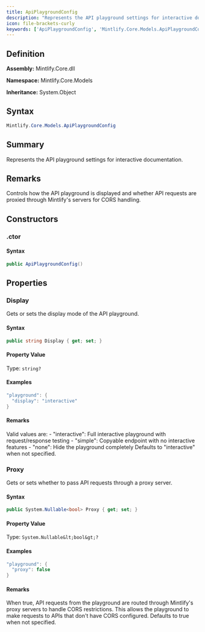 ```yaml
---
title: ApiPlaygroundConfig
description: "Represents the API playground settings for interactive documentation."
icon: file-brackets-curly
keywords: ['ApiPlaygroundConfig', 'Mintlify.Core.Models.ApiPlaygroundConfig', 'Mintlify.Core.Models', 'class', 'System.Object']
---
```


## Definition

**Assembly:** Mintlify.Core.dll

**Namespace:** Mintlify.Core.Models

**Inheritance:** System.Object

## Syntax

```csharp
Mintlify.Core.Models.ApiPlaygroundConfig
```

## Summary

Represents the API playground settings for interactive documentation.

## Remarks

Controls how the API playground is displayed and whether API requests
            are proxied through Mintlify's servers for CORS handling.

## Constructors

### .ctor

#### Syntax

```csharp
public ApiPlaygroundConfig()
```

## Properties

### Display

Gets or sets the display mode of the API playground.

#### Syntax

```csharp
public string Display { get; set; }
```

#### Property Value

Type: `string?`

#### Examples

```csharp
"playground": {
  "display": "interactive"
}
```

#### Remarks

Valid values are:
            - "interactive": Full interactive playground with request/response testing
            - "simple": Copyable endpoint with no interactive features
            - "none": Hide the playground completely
            Defaults to "interactive" when not specified.

### Proxy

Gets or sets whether to pass API requests through a proxy server.

#### Syntax

```csharp
public System.Nullable<bool> Proxy { get; set; }
```

#### Property Value

Type: `System.Nullable&lt;bool&gt;?`

#### Examples

```csharp
"playground": {
  "proxy": false
}
```

#### Remarks

When true, API requests from the playground are routed through Mintlify's
            proxy servers to handle CORS restrictions. This allows the playground to
            make requests to APIs that don't have CORS configured.
            Defaults to true when not specified.

